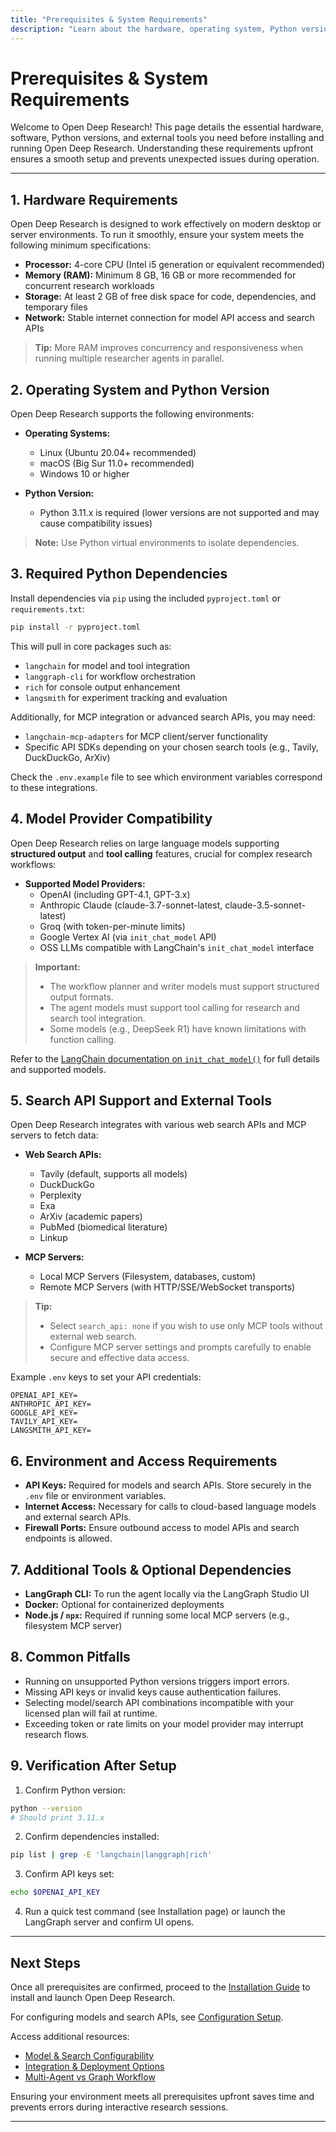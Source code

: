```yaml
---
title: "Prerequisites & System Requirements"
description: "Learn about the hardware, operating system, Python version, and external tool requirements needed to run Open Deep Research smoothly. This page clarifies what you’ll need, including supported model providers and dependencies, to avoid surprises later in setup."
---
```


# Prerequisites & System Requirements

Welcome to Open Deep Research! This page details the essential hardware, software, Python versions, and external tools you need before installing and running Open Deep Research. Understanding these requirements upfront ensures a smooth setup and prevents unexpected issues during operation.

---

## 1. Hardware Requirements

Open Deep Research is designed to work effectively on modern desktop or server environments. To run it smoothly, ensure your system meets the following minimum specifications:

- **Processor:** 4-core CPU (Intel i5 generation or equivalent recommended)
- **Memory (RAM):** Minimum 8 GB, 16 GB or more recommended for concurrent research workloads
- **Storage:** At least 2 GB of free disk space for code, dependencies, and temporary files
- **Network:** Stable internet connection for model API access and search APIs

> **Tip:** More RAM improves concurrency and responsiveness when running multiple researcher agents in parallel.

## 2. Operating System and Python Version

Open Deep Research supports the following environments:

- **Operating Systems:**
  - Linux (Ubuntu 20.04+ recommended)
  - macOS (Big Sur 11.0+ recommended)
  - Windows 10 or higher

- **Python Version:**
  - Python 3.11.x is required (lower versions are not supported and may cause compatibility issues)

> **Note:** Use Python virtual environments to isolate dependencies.

## 3. Required Python Dependencies

Install dependencies via `pip` using the included `pyproject.toml` or `requirements.txt`:

```bash
pip install -r pyproject.toml
```

This will pull in core packages such as:

- `langchain` for model and tool integration
- `langgraph-cli` for workflow orchestration
- `rich` for console output enhancement
- `langsmith` for experiment tracking and evaluation

Additionally, for MCP integration or advanced search APIs, you may need:

- `langchain-mcp-adapters` for MCP client/server functionality
- Specific API SDKs depending on your chosen search tools (e.g., Tavily, DuckDuckGo, ArXiv)

Check the `.env.example` file to see which environment variables correspond to these integrations.

## 4. Model Provider Compatibility

Open Deep Research relies on large language models supporting **structured output** and **tool calling** features, crucial for complex research workflows:

- **Supported Model Providers:**
  - OpenAI (including GPT-4.1, GPT-3.x)
  - Anthropic Claude (claude-3.7-sonnet-latest, claude-3.5-sonnet-latest)
  - Groq (with token-per-minute limits)
  - Google Vertex AI (via `init_chat_model` API)
  - OSS LLMs compatible with LangChain's `init_chat_model` interface

> **Important:**
> - The workflow planner and writer models must support structured output formats.
> - The agent models must support tool calling for research and search tool integration.
> - Some models (e.g., DeepSeek R1) have known limitations with function calling.

Refer to the [LangChain documentation on `init_chat_model()`](https://python.langchain.com/docs/how_to/chat_models_universal_init/) for full details and supported models.

## 5. Search API Support and External Tools

Open Deep Research integrates with various web search APIs and MCP servers to fetch data:

- **Web Search APIs:**
  - Tavily (default, supports all models)
  - DuckDuckGo
  - Perplexity
  - Exa
  - ArXiv (academic papers)
  - PubMed (biomedical literature)
  - Linkup

- **MCP Servers:**
  - Local MCP Servers (Filesystem, databases, custom)
  - Remote MCP Servers (with HTTP/SSE/WebSocket transports)

> **Tip:**
> - Select `search_api: none` if you wish to use only MCP tools without external web search.
> - Configure MCP server settings and prompts carefully to enable secure and effective data access.

Example `.env` keys to set your API credentials:

```env
OPENAI_API_KEY=
ANTHROPIC_API_KEY=
GOOGLE_API_KEY=
TAVILY_API_KEY=
LANGSMITH_API_KEY=
```

## 6. Environment and Access Requirements

- **API Keys:** Required for models and search APIs. Store securely in the `.env` file or environment variables.
- **Internet Access:** Necessary for calls to cloud-based language models and external search APIs.
- **Firewall Ports:** Ensure outbound access to model APIs and search endpoints is allowed.

## 7. Additional Tools & Optional Dependencies

- **LangGraph CLI:** To run the agent locally via the LangGraph Studio UI
- **Docker:** Optional for containerized deployments
- **Node.js / `npx`:** Required if running some local MCP servers (e.g., filesystem MCP server)

## 8. Common Pitfalls

- Running on unsupported Python versions triggers import errors.
- Missing API keys or invalid keys cause authentication failures.
- Selecting model/search API combinations incompatible with your licensed plan will fail at runtime.
- Exceeding token or rate limits on your model provider may interrupt research flows.

## 9. Verification After Setup

1. Confirm Python version:

```bash
python --version
# Should print 3.11.x
```

2. Confirm dependencies installed:

```bash
pip list | grep -E 'langchain|langgraph|rich'
```

3. Confirm API keys set:

```bash
echo $OPENAI_API_KEY
```

4. Run a quick test command (see Installation page) or launch the LangGraph server and confirm UI opens.

---

## Next Steps

Once all prerequisites are confirmed, proceed to the [Installation Guide](/getting-started/setup-basics/installation) to install and launch Open Deep Research.

For configuring models and search APIs, see [Configuration Setup](/getting-started/setup-basics/configuration-setup).

Access additional resources:

- [Model & Search Configurability](../architecture-and-features/feature-spotlight)
- [Integration & Deployment Options](../architecture-and-features/integration-and-deployment)
- [Multi-Agent vs Graph Workflow](../overview/getting-started-intro/what-is-open-deep-research)

<Tip>
Ensuring your environment meets all prerequisites upfront saves time and prevents errors during interactive research sessions.
</Tip>

---